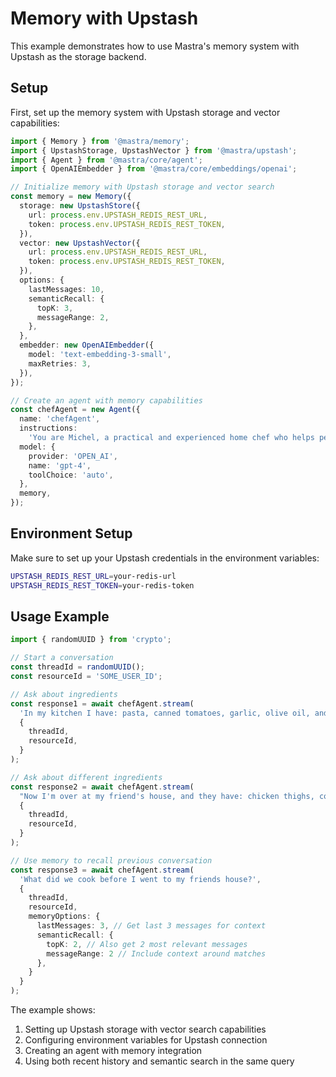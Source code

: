 # Memory with Upstash

This example demonstrates how to use Mastra's memory system with Upstash as the storage backend.

## Setup

First, set up the memory system with Upstash storage and vector capabilities:

```typescript
import { Memory } from '@mastra/memory';
import { UpstashStorage, UpstashVector } from '@mastra/upstash';
import { Agent } from '@mastra/core/agent';
import { OpenAIEmbedder } from '@mastra/core/embeddings/openai';

// Initialize memory with Upstash storage and vector search
const memory = new Memory({
  storage: new UpstashStore({
    url: process.env.UPSTASH_REDIS_REST_URL,
    token: process.env.UPSTASH_REDIS_REST_TOKEN,
  }),
  vector: new UpstashVector({
    url: process.env.UPSTASH_REDIS_REST_URL,
    token: process.env.UPSTASH_REDIS_REST_TOKEN,
  }),
  options: {
    lastMessages: 10,
    semanticRecall: {
      topK: 3,
      messageRange: 2,
    },
  },
  embedder: new OpenAIEmbedder({
    model: 'text-embedding-3-small',
    maxRetries: 3,
  }),
});

// Create an agent with memory capabilities
const chefAgent = new Agent({
  name: 'chefAgent',
  instructions:
    'You are Michel, a practical and experienced home chef who helps people cook great meals with whatever ingredients they have available.',
  model: {
    provider: 'OPEN_AI',
    name: 'gpt-4',
    toolChoice: 'auto',
  },
  memory,
});
```

## Environment Setup

Make sure to set up your Upstash credentials in the environment variables:
```bash
UPSTASH_REDIS_REST_URL=your-redis-url
UPSTASH_REDIS_REST_TOKEN=your-redis-token
```

## Usage Example

```typescript
import { randomUUID } from 'crypto';

// Start a conversation
const threadId = randomUUID();
const resourceId = 'SOME_USER_ID';

// Ask about ingredients
const response1 = await chefAgent.stream(
  'In my kitchen I have: pasta, canned tomatoes, garlic, olive oil, and some dried herbs (basil and oregano). What can I make?',
  {
    threadId,
    resourceId,
  }
);

// Ask about different ingredients
const response2 = await chefAgent.stream(
  "Now I'm over at my friend's house, and they have: chicken thighs, coconut milk, sweet potatoes, and curry powder.",
  {
    threadId,
    resourceId,
  }
);

// Use memory to recall previous conversation
const response3 = await chefAgent.stream(
  'What did we cook before I went to my friends house?',
  {
    threadId,
    resourceId,
    memoryOptions: {
      lastMessages: 3, // Get last 3 messages for context
      semanticRecall: {
        topK: 2, // Also get 2 most relevant messages
        messageRange: 2 // Include context around matches
      },
    }
  }
);
```

The example shows:
1. Setting up Upstash storage with vector search capabilities
2. Configuring environment variables for Upstash connection
3. Creating an agent with memory integration
4. Using both recent history and semantic search in the same query
